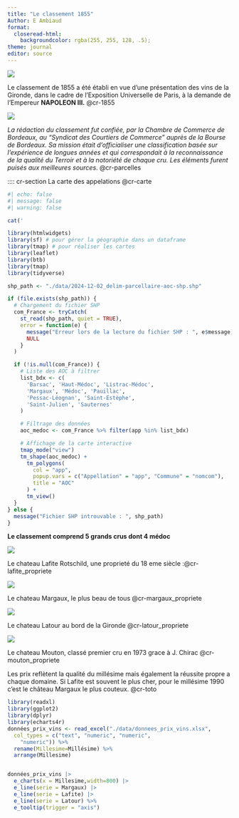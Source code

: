 ```yaml
---
title: "Le classement 1855"
Author: E Ambiaud
format: 
  closeread-html:
    backgroundcolor: rgba(255, 255, 128, .5);
theme: journal
editor: source
---
```


:::: cr-section
::: {#cr-1855}
![](./img/1855.PNG)
:::

Le classement de 1855 a été établi en vue d'une présentation des vins de la Gironde, dans le cadre de l'Exposition Universelle de Paris, à la demande de l'Empereur **NAPOLEON III.** @cr-1855

::: {#cr-parcelles}
![](./img/image_parcelles_historiques.PNG)
:::

*La rédaction du classement fut confiée, par la Chambre de Commerce de Bordeaux, au "Syndicat des Courtiers de Commerce" auprès de la Bourse de Bordeaux. Sa mission était d'officialiser une classification basée sur l'expérience de longues années et qui correspondait à la reconnaissance de la qualité du Terroir et à la notoriété de chaque cru. Les éléments furent puisés aux meilleures sources*. @cr-parcelles
::::

:::: cr-section
La carte des appelations @cr-carte

::: {#cr-carte}
```r
#| echo: false
#| message: false
#| warning: false

cat('                                                                                                ' )

library(htmlwidgets)
library(sf) # pour gérer la géographie dans un dataframe
library(tmap) # pour réaliser les cartes
library(leaflet)
library(btb)
library(tmap)
library(tidyverse)

shp_path <- "./data/2024-12-02_delim-parcellaire-aoc-shp.shp"

if (file.exists(shp_path)) {
  # Chargement du fichier SHP
  com_France <- tryCatch(
    st_read(shp_path, quiet = TRUE),
    error = function(e) {
      message("Erreur lors de la lecture du fichier SHP : ", e$message)
      NULL
    }
  )

  if (!is.null(com_France)) {
    # Liste des AOC à filtrer
    list_bdx <- c(
      'Barsac', 'Haut-Médoc', 'Listrac-Médoc',
      'Margaux', 'Médoc', 'Pauillac', 
      'Pessac-Léognan', 'Saint-Estèphe', 
      'Saint-Julien', 'Sauternes'
    )

    # Filtrage des données
    aoc_medoc <- com_France %>% filter(app %in% list_bdx)

    # Affichage de la carte interactive
    tmap_mode("view")
    tm_shape(aoc_medoc) +
      tm_polygons(
        col = "app",
        popup.vars = c("Appellation" = "app", "Commune" = "nomcom"),
        title = "AOC"
      ) +
      tm_view()
  }
} else {
  message("Fichier SHP introuvable : ", shp_path)
}
```
::::


**Le classement comprend 5 grands crus dont 4 médoc**

::: cr-section
::: {#cr-lafite_propriete}
![](./img/01-Lafite-Rothschild_propriete.jpg)
:::

Le chateau Lafite Rotschild, une proprieté du 18 eme siècle :@cr-lafite_propriete
:::

::: cr-section
::: {#cr-margaux_propriete}
![](./img/03-Chateau-Margaux_propriete.jpg)
:::

Le chateau Margaux, le plus beau de tous @cr-margaux_propriete
:::

::: cr-section
::: {#cr-latour_propriete}
![](./img/02-Latour_propriete.jpg)
:::

Le chateau Latour au bord de la Gironde @cr-latour_propriete
:::

::: cr-section
::: {#cr-mouton_propriete}
![](./img/04-Mouton-Rothschild_propriete.jpg)
:::

Le chateau Mouton, classé premier cru en 1973 grace à J. Chirac @cr-mouton_propriete
:::

::: cr-section
Les prix reflètent la qualité du millésime mais également la réussite propre a chaque domaine. Si Lafite est souvent le plus cher, pour le millésime 1990 c'est le château Margaux le plus couteux. @cr-toto

::: {#cr-toto}
```r
library(readxl)
library(ggplot2)
library(dplyr)
library(echarts4r)
données_prix_vins <- read_excel("./data/donnees_prix_vins.xlsx", 
  col_types = c("text", "numeric", "numeric", 
    "numeric")) %>% 
  rename(Millesime=Millésime) %>% 
  arrange(Millesime)


données_prix_vins |> 
  e_charts(x = Millesime,width=800) |> 
  e_line(serie = Margaux) |> 
  e_line(serie = Lafite) |> 
  e_line(serie = Latour) %>% 
  e_tooltip(trigger = "axis")

```
:::
:::

